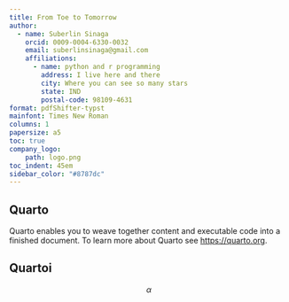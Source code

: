 ```yaml
---
title: From Toe to Tomorrow
author:
  - name: Suberlin Sinaga
    orcid: 0009-0004-6330-0032
    email: suberlinsinaga@gmail.com
    affiliations:
      - name: python and r programming
        address: I live here and there
        city: Where you can see so many stars
        state: IND
        postal-code: 98109-4631
format: pdfShifter-typst
mainfont: Times New Roman
columns: 1
papersize: a5
toc: true
company_logo:
    path: logo.png
toc_indent: 45em
sidebar_color: "#8787dc"
---
```


`#colbreak()`{=typst}

## Quarto

Quarto enables you to weave together content and executable code into a finished document. To learn more about Quarto see <https://quarto.org>.

`#colbreak()`{=typst}

## Quartoi

$$
\alpha
$$